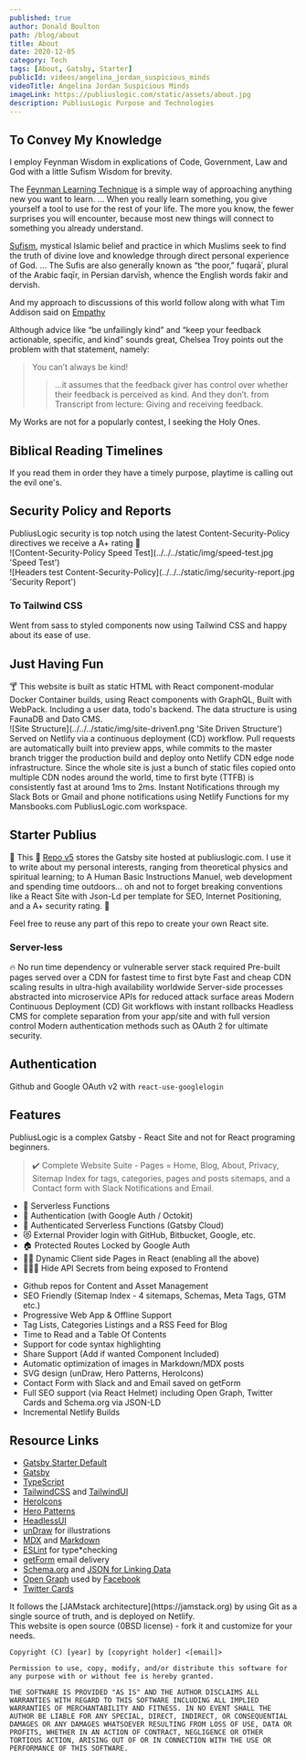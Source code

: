 ```yaml
---
published: true
author: Donald Boulton
path: /blog/about
title: About
date: 2020-12-05
category: Tech
tags: [About, Gatsby, Starter]
publicId: videos/angelina_jordan_suspicious_minds
videoTitle: Angelina Jordan Suspicious Minds
imageLink: https://publiuslogic.com/static/assets/about.jpg
description: PubliusLogic Purpose and Technologies
---
```


## To Convey My Knowledge

I employ Feynman Wisdom in explications of Code, Government, Law and God with a little Sufism Wisdom for brevity.

The [Feynman Learning Technique](https://fs.blog/feynman-learning-technique/) is a simple way of approaching anything new you want to learn. ... When you really learn something, you give yourself a tool to use for the rest of your life. The more you know, the fewer surprises you will encounter, because most new things will connect to something you already understand.

[Sufism](https://www.theosophical.org/publications/quest-magazine/42-publications/quest-magazine/3894-sufi-practice), mystical Islamic belief and practice in which Muslims seek to find the truth of divine love and knowledge through direct personal experience of God. ... The Sufis are also generally known as “the poor,” fuqarāʾ, plural of the Arabic faqīr, in Persian darvīsh, whence the English words fakir and dervish.

And my approach to discussions of this world follow along with what Tim Addison said on [Empathy](https://tjaddison.com/blog/2021/12/dont-mistake-their-kindness-for-empathy/)

Although advice like “be unfailingly kind” and “keep your feedback actionable, specific, and kind” sounds great, Chelsea Troy points out the problem with that statement, namely:

<Section>

> You can’t always be kind!
>
> > …it assumes that the feedback giver has control over whether their feedback is perceived as kind. And they don’t. from Transcript from lecture: Giving and receiving feedback.

My Works are not for a popularly contest, I seeking the Holy Ones.

</Section>

## Biblical Reading Timelines

<Section>If you read them in order they have a timely purpose, playtime is calling out the evil one's.</Section>

<CenterItem>
  <Table />
</CenterItem>

## Security Policy and Reports

<Section>
  PubliusLogic security is top notch using the latest Content-Security-Policy directives we receive a A+ rating 💯
</Section>

<Section>![Content-Security-Policy Speed Test](../../../static/img/speed-test.jpg 'Speed Test')</Section>

<Section>![Headers test Content-Security-Policy](../../../static/img/security-report.jpg 'Security Report')</Section>

### To Tailwind CSS

<Section>Went from sass to styled components now using Tailwind CSS and happy about its ease of use.</Section>

## Just Having Fun

<Section>
  🍸 This website is built as static HTML with React component-modular Docker Container builds, using React components
  with GraphQL, Built with WebPack. Including a user data, todo's backend. The data structure is using FaunaDB and Dato
  CMS.
</Section>

<Section>
![Site Structure](../../../static/img/site-driven1.png 'Site Driven Structure')

</Section>

<Section>
  Served on Netlify via a continuous deployment (CD) workflow. Pull requests are automatically built into preview apps,
  while commits to the master branch trigger the production build and deploy onto Netlify CDN edge node infrastructure.
  Since the whole site is just a bunch of static files copied onto multiple CDN nodes around the world, time to first
  byte (TTFB) is consistently fast at around 1ms to 2ms. Instant Notifications through my Slack Bots or Gmail and phone
  notifications using Netlify Functions for my Mansbooks.com PubliusLogic.com workspace.
</Section>

## Starter Publius

🚀 This 🔗 [Repo v5](https://github.com/donaldboulton/publiuslogic.com/src/master/) stores the Gatsby site hosted at publiuslogic.com. I use it to write about my personal interests, ranging from theoretical physics and spiritual learning; to A Human Basic Instructions Manuel, web development and spending time outdoors... oh and not to forget breaking conventions like a React Site with Json-Ld per template for SEO, Internet Positioning, and a A+ security rating. 💯

<Section>

Feel free to reuse any part of this repo to create your own React site.

</Section>

### Server-less

<Section>
  🔥 No run time dependency or vulnerable server stack required Pre-built pages served over a CDN for fastest time to
  first byte Fast and cheap CDN scaling results in ultra-high availability worldwide Server-side processes abstracted
  into microservice APIs for reduced attack surface areas Modern Continuous Deployment (CD) Git workflows with instant
  rollbacks Headless CMS for complete separation from your app/site and with full version control Modern authentication
  methods such as OAuth 2 for ultimate security.
</Section>

## Authentication

Github and Google OAuth v2 with `react-use-googlelogin`

## Features

<Section>
PubliusLogic is a complex Gatsby - React Site and not for React programing beginners.

> ✔️ Complete Website Suite - Pages = Home, Blog, About, Privacy, Sitemap Index for tags, categories, pages and posts sitemaps, and a Contact form with Slack Notifications and Email.

- 🚋 Serverless Functions
- 🔏 Authentication (with Google Auth / Octokit)
- 🔐 Authenticated Serverless Functions (Gatsby Cloud)
- 😻 External Provider login with GitHub, Bitbucket, Google, etc.
- 🏠 Protected Routes Locked by Google Auth
- 👋🏼 Dynamic Client side Pages in React (enabling all the above)
- 🕵🏼‍♂️ Hide API Secrets from being exposed to Frontend

</Section>

<Section>

- Github repos for Content and Asset Management
- SEO Friendly (Sitemap Index - 4 sitemaps, Schemas, Meta Tags, GTM etc.)
- Progressive Web App & Offline Support
- Tag Lists, Categories Listings and a RSS Feed for Blog
- Time to Read and a Table Of Contents
- Support for code syntax highlighting
- Share Support (Add if wanted Component Included)
- Automatic optimization of images in Markdown/MDX posts
- SVG design (unDraw, Hero Patterns, HeroIcons)
- Contact Form with Slack and and Email saved on getForm
- Full SEO support (via React Helmet) including Open Graph, Twitter Cards and Schema.org via JSON-LD
- Incremental Netlify Builds

</Section>

## Resource Links

<Section>

- [Gatsby Starter Default](https://github.com/gatsbyjs/gatsby-starter-default)
- [Gatsby](https://gatsbyjs.org)
- [TypeScript](https://www.typescriptlang.org/)
- [TailwindCSS](https://tailwindcss.com) and [TailwindUI](https://tailwindui.com)
- [HeroIcons](https://heroicons.com/)
- [Hero Patterns](https://heropatterns.com/)
- [HeadlessUI](https://headlessui.dev/)
- [unDraw](https://undraw.co/) for illustrations
- [MDX](https://mdxjs.com/) and [Markdown](https://www.markdownguide.org/)
- [ESLint](https://eslint.org) for type\*checking
- [getForm](https://app.getform.io/) email delivery
- [Schema.org](https://schema.org/) and [JSON for Linking Data](https://json-ld.org/)
- [Open Graph](https://ogp.me/) used by [Facebook](https://developers.facebook.com/docs/sharing/webmasters/#markup)
- [Twitter Cards](https://developer.twitter.com/en/docs/twitter-for-websites/cards/overview/abouts-cards)

</Section>

<Section>
  It follows the [JAMstack architecture](https://jamstack.org) by using Git as a single source of truth, and is deployed
  on Netlify.
</Section>

<FindOutMore />

<Section>This website is open source (0BSD license) - fork it and customize for your needs.</Section>

```git:title=OBSD-License {1,3,5}
Copyright (C) [year] by [copyright holder] <[email]>

Permission to use, copy, modify, and/or distribute this software for any purpose with or without fee is hereby granted.

THE SOFTWARE IS PROVIDED "AS IS" AND THE AUTHOR DISCLAIMS ALL WARRANTIES WITH REGARD TO THIS SOFTWARE INCLUDING ALL IMPLIED WARRANTIES OF MERCHANTABILITY AND FITNESS. IN NO EVENT SHALL THE AUTHOR BE LIABLE FOR ANY SPECIAL, DIRECT, INDIRECT, OR CONSEQUENTIAL DAMAGES OR ANY DAMAGES WHATSOEVER RESULTING FROM LOSS OF USE, DATA OR PROFITS, WHETHER IN AN ACTION OF CONTRACT, NEGLIGENCE OR OTHER TORTIOUS ACTION, ARISING OUT OF OR IN CONNECTION WITH THE USE OR PERFORMANCE OF THIS SOFTWARE.
```

<Cta />

<WavyHr className="mt-1 mb-1 text-fuchsia-600" />
